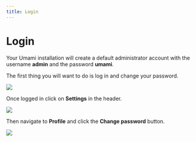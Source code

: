 ```yaml
---
title: Login
---
```


# Login

Your Umami installation will create a default administrator account with the username **admin** and the password **umami**.

The first thing you will want to do is log in and change your password.

<img src="https://static.umami.dev/website/images/docs/v2/login.png" />

Once logged in click on **Settings** in the header.

<img src="https://static.umami.dev/website/images/docs/v2/navbar-settings.png" />

Then navigate to **Profile** and click the **Change password** button.

<img src="https://static.umami.dev/website/images/docs/v2/change-password.png" />
